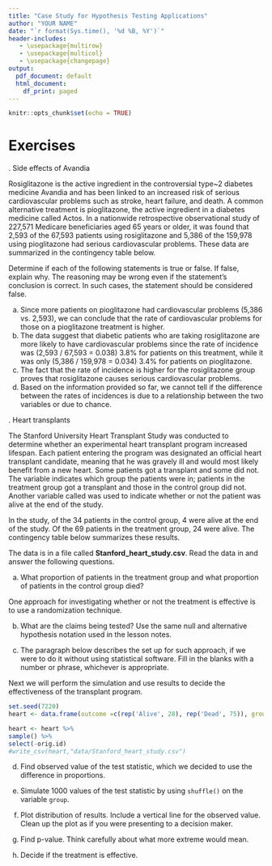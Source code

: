```yaml
---
title: "Case Study for Hypothesis Testing Applications"
author: "YOUR NAME"
date: "`r format(Sys.time(), '%d %B, %Y')`"
header-includes:
   - \usepackage{multirow}
   - \usepackage{multicol}
   - \usepackage{changepage}
output:
  pdf_document: default
  html_document:
    df_print: paged
---
```


```r
knitr::opts_chunk$set(echo = TRUE)
```

\newcommand{\E}{\mbox{E}}
\newcommand{\Var}{\mbox{Var}}
\newcommand{\Cov}{\mbox{Cov}}
\newcommand{\Prob}{\mbox{P}}
\newcommand*\diff{\mathop{}\!\mathrm{d}}

# Exercises

\indent 1. Side effects of Avandia  

Rosiglitazone is the active ingredient in the controversial type~2 diabetes medicine Avandia and has been linked to an increased risk of serious cardiovascular problems such as stroke, heart failure, and death. A common alternative treatment is pioglitazone, the active ingredient in a diabetes medicine called Actos. In a nationwide retrospective observational study of 227,571 Medicare beneficiaries aged  65 years or older, it was found that 2,593 of the 67,593 patients using rosiglitazone and 5,386 of the 159,978 using pioglitazone had serious cardiovascular problems. These data are summarized in the contingency table below.
\begin{center}
\begin{tabular}{ll  cc c} 
								&				& \multicolumn{2}{c}{\textit{Cardiovascular problems}} \\
\cline{3-4}	
								&				& Yes 	& No 		& Total	\\
\cline{2-5}
\multirow{2}{*}{\textit{Treatment}}		& Rosiglitazone 	& 2,593	& 65,000		& 67,593 	\\
								& Pioglitazone		& 5,386 	& 154,592 	& 159,978\\
\cline{2-5}
								&Total			& 7,979	& 219,592		& 227,571
\end{tabular}
\end{center}

Determine if each of the following statements is true or false. If false, explain why. \textit{Be careful:} The reasoning may be wrong even if the statement's conclusion is correct. In such cases, the statement should be considered false.


a. Since more patients on pioglitazone had cardiovascular problems (5,386 vs. 2,593), we can conclude that the rate of cardiovascular problems for those on a pioglitazone treatment is higher.
b. The data suggest that diabetic patients who are taking rosiglitazone are more likely to have cardiovascular problems since the rate of incidence was (2,593 / 67,593 = 0.038) 3.8\% for patients on this treatment, while it was only (5,386 / 159,978 = 0.034) 3.4\% for patients on pioglitazone.
c. The fact that the rate of incidence is higher for the rosiglitazone group proves that rosiglitazone causes serious cardiovascular problems.
d. Based on the information provided so far, we cannot tell if the difference between the rates of incidences is due to a relationship between the two variables or due to chance.

\pagebreak

\indent 2. Heart transplants  


The Stanford University Heart Transplant Study was conducted to determine whether an experimental heart transplant program increased lifespan. Each patient entering the program was designated an official heart transplant candidate, meaning that he was gravely ill and would most likely benefit from a new heart. Some patients got a transplant and some did not. The variable \texttt{group} indicates which group the patients were in; patients in the treatment group got a transplant and those in the control group did not. Another variable called \texttt{outcome} was used to indicate whether or not the patient was alive at the end of the study.

In the study, of the 34 patients in the control group, 4 were alive at the end of the study. Of the 69 patients in the treatment group, 24 were alive. The contingency table below summarizes these results.
\begin{center}
\begin{tabular}{ll  cc c} 
							&		& \multicolumn{2}{c}{\textit{Group}} \\
\cline{3-4}
							&		& Control 	& Treatment 	& Total	\\
\cline{2-5}
							& Alive 	& 4	 	& 24			& 28 	\\
\raisebox{1.5ex}[0pt]{\emph{Outcome}} & Dead	& 30		& 45	 		& 75\\
\cline{2-5}
							& Total	& 34		& 69			& 103
\end{tabular}
\end{center}

The data is in a file called **Stanford_heart_study.csv**. Read the data in and answer the following questions.

a. What proportion of patients in the treatment group and what proportion of patients in the control group died?  

One approach for investigating whether or not the treatment is effective is to use a randomization technique.  

b. What are the claims being tested? Use the same null and alternative hypothesis notation used in the lesson notes.  

c.  The paragraph below describes the set up for such approach, if we were to do it without using statistical software. Fill in the blanks with a number or phrase, whichever is appropriate.

\begin{adjustwidth}{2em}{2em}
We write \textit{alive} on \rule{1cm}{0.5pt} cards representing patients who were alive at the end of the study, and \textit{dead} on \rule{2cm}{0.5pt} cards representing patients who were not. Then, we shuffle these cards and split them into two groups: one group of size \rule{2cm}{0.5pt} representing treatment, and another group of size \rule{2cm}{0.5pt} representing control. We calculate the difference between the proportion of \textit{dead} cards in the control and treatment groups (control - treatment), this is just so we have positive observed value, and record this value. We repeat this many times to build a distribution centered at \rule{2cm}{0.5pt}. Lastly, we calculate the fraction of simulations where the simulated differences in proportions are \rule{2cm}{0.5pt} or \rule{2cm}{0.5pt}. If this fraction of simulations, the empirical p-value, is low, we conclude that it is unlikely to have observed such an outcome by chance and that the null hypothesis should be rejected in favor of the alternative.
\end{adjustwidth}

Next we will perform the simulation and use results to decide the effectiveness of the transplant program.

```r
set.seed(7220)
heart <- data.frame(outcome =c(rep('Alive', 28), rep('Dead', 75)), group = c(rep(c('Control', 'Treatment'), c(4, 24)), rep(c('Control', 'Treatment'), c(30, 45))))

heart <- heart %>%
sample() %>%
select(-orig.id)
#write_csv(heart,"data/Stanford_heart_study.csv")
```



d.  Find observed value of the test statistic, which we decided to use the difference in proportions.

f. Simulate 1000 values of the test statistic by using `shuffle()` on the variable `group`.

g. Plot distribution of results. Include a vertical line for the observed value. Clean up the plot as if you were presenting to a decision maker.

h. Find p-value. Think carefully about what more extreme would mean.

i. Decide if the treatment is effective.



